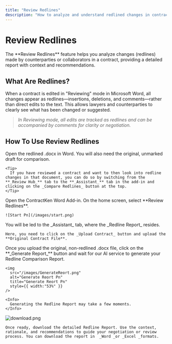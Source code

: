 ```yaml
---
title: "Review Redlines"
description: "How to analyze and understand redlined changes in contracts using ContractKen"
---
```


# Review Redlines

<Info>
  The **Review Redlines** feature helps you analyze changes (redlines) made by counterparties or collaborators in a contract, providing a detailed report with context and recommendations.
</Info>

## What Are Redlines?

When a contract is edited in "Reviewing" mode in Microsoft Word, all changes appear as redlines—insertions, deletions, and comments—rather than direct edits to the text. This allows lawyers and counterparties to clearly see what has been changed or suggested.

> _In Reviewing mode, all edits are tracked as redlines and can be accompanied by comments for clarity or negotiation._

## How To Use Review Redlines

<Steps>
  <Step title="Open the Redlined Document" stepNumber={1} titleSize="h3">
    Open the redlined .docx in Word. You will also need the original, unmarked draft for comparison.

    <Tip>
      If you have reviewed a contract and want to then look into redline changes in that document, you can do so by switching from the **_Review Hub_** tab to the **_Assistant_** tab in the add-in and clicking on the _Compare Redlines_ button at the top.
    </Tip>
  </Step>
  <Step title="Launch ContractKen Add-In and Select Review Redlines" stepNumber={2} titleSize="h3">
    Open the ContractKen Word Add-in. On the home screen, select **Review Redlines**.

    ![Start Pn](/images/start.png)
  </Step>
  <Step title="Upload the Original Document" stepNumber={3} titleSize="h3">
    You will be led to the _Assistant_ tab, where the _Redline Report_ resides.

    Here, you need to click on the _Upload Contract_ button and upload the **Original Contract File**.
  </Step>
  <Step title="Generate Redline Report" stepNumber={4} titleSize="h3">
    Once you upload the original, non-redlined .docx file, click on the **_Generate Report_** button and wait for our AI service to generate your Redline Comparison Report.

    <img
      src="/images/GenerateReort.png"
      alt="Generate Reort Pn"
      title="Generate Reort Pn"
      style={{ width:"53%" }}
    />

    <Info>
      Generating the Redline Report may take a few moments.
    </Info>
  </Step>
  <Step title="Download and Review the Report" stepNumber={5} titleSize="h3">
    <img
      src="/images/download.png"
      alt="download.png"
      title="download.png"
      style={{ width:"56%" }}
    />

    Once ready, download the detailed Redline Report. Use the context, rationale, and recommendations to guide your negotiation or review process. You can download the report in  _Word _or _Excel _formats.
  </Step>
</Steps>